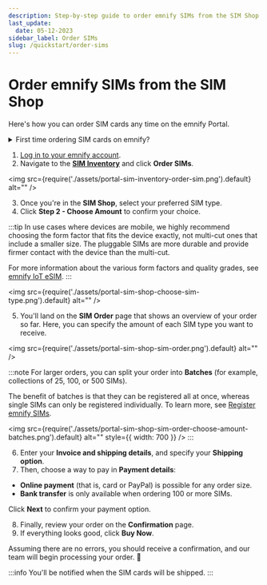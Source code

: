 ```yaml
---
description: Step-by-step guide to order emnify SIMs from the SIM Shop
last_update:
  date: 05-12-2023
sidebar_label: Order SIMs
slug: /quickstart/order-sims
---
```


# Order emnify SIMs from the SIM Shop

<!-- markdownlint-disable MD029 -->

Here's how you can order SIM cards any time on the emnify Portal.

<details className="custom-details-troubleshooting">
  <summary>First time ordering SIM cards on emnify?</summary>
    <p>If you're new to emnify and interested in testing our services free of charge, see <a href="https://docs.emnify.com/quickstart#order-free-trial-sims">Order free trial SIMs</a>.</p>
</details>

1. [Log in to your emnify account](https://portal.emnify.com/sign).
2. Navigate to the [**SIM Inventory**](https://portal.emnify.com/sim-inventory) and click **Order SIMs**.

<img
  src={require('./assets/portal-sim-inventory-order-sim.png').default}
  alt=""
/>

3. Once you're in the **SIM Shop**, select your preferred SIM type.
4. Click **Step 2 - Choose Amount** to confirm your choice.

:::tip
In use cases where devices are mobile, we highly recommend choosing the form factor that fits the device exactly, not multi-cut ones that include a smaller size.
The pluggable SIMs are more durable and provide firmer contact with the device than the multi-cut.

For more information about the various form factors and quality grades, see [emnify IoT eSIM](/services/global-iot-sim).
:::

<img
  src={require('./assets/portal-sim-shop-choose-sim-type.png').default}
  alt=""
/>

5. You'll land on the **SIM Order** page that shows an overview of your order so far.
Here, you can specify the amount of each SIM type you want to receive.

<img
  src={require('./assets/portal-sim-shop-sim-order.png').default}
  alt=""
/>

:::note
For larger orders, you can split your order into **Batches** (for example, collections of 25, 100, or 500 SIMs).

The benefit of batches is that they can be registered all at once, whereas single SIMs can only be registered individually.
To learn more, see [Register emnify SIMs](/quickstart/register-sims).

<img
  src={require('./assets/portal-sim-shop-sim-order-choose-amount-batches.png').default}
  alt=""
    style={{ width: 700 }}
/>
:::

6. Enter your **Invoice and shipping details**, and specify your **Shipping option**.
7. Then, choose a way to pay in **Payment details**:

- **Online payment** (that is, card or PayPal) is possible for any order size.
- **Bank transfer** is only available when ordering 100 or more SIMs.

Click **Next** to confirm your payment option.

8. Finally, review your order on the **Confirmation** page.
9. If everything looks good, click **Buy Now**.

Assuming there are no errors, you should receive a confirmation, and our team will begin processing your order. 🎉

:::info
You'll be notified when the SIM cards will be shipped.
:::
